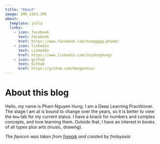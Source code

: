 ```yaml
---
title: "About"
image: IMG_1353.JPG
about:
  template: jolla
  links:
    - icon: facebook
      text: Facebook
      href: https://www.facebook.com/hunggggg.phamm/
    - icon: linkedin
      text: LinkedIn
      href: https://www.linkedin.com/in/phnghung/
    - icon: github
      text: Github
      href: https://github.com/HangenYuu/
---
```


# About this blog
Hello, my name is Pham Nguyen Hung. I am a Deep Learning Practitioner. The stage I am at is bound to change over the years, so it is better to view the `Now` tab for my current status. I have a knack for numbers and complex concepts, and love learning them. Outside that, I have an interest in books of all types plus arts (music, drawing).

*The favicon was taken from [freepik](https://www.freepik.com/icon/letter-n_8420526) and created by frelayasia*